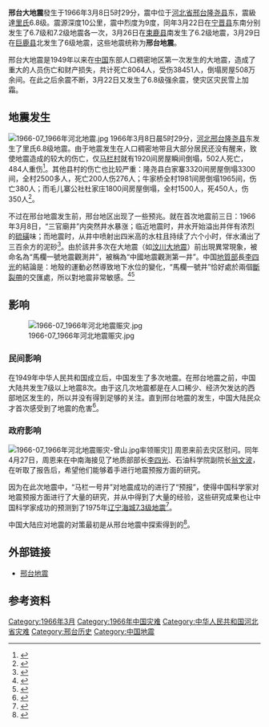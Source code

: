 {{noteTA
|G1=地震
}}
{{地震
| 标题 = 邢台大地震
| 日期 = {{start date|1966|3|8}}（中國時區）
| 地图 = 1966_Xingtai_Earthquake.svg
| 深度 =  
| 震中 = {{coord|37|04|N|114|29|E|display=inline,title}}
| 规模 = 7.2（最強地震）
| 影响地区 = {{PRC}}
| 伤亡 = 8,064人死亡，38,000人受傷
}}
'''邢台大地震'''發生于1966年3月8日5时29分{{r|中国地震信息网}}，震中位于[[河北省|河北省]][[邢台|邢台]][[隆尧县|隆尧县]]东，震級達[[里氏|里氏]]6.8级。震源深度10公里，震中烈度为9度{{r|中国地震信息网}}，同年3月22日在[[宁晋县|宁晋县]]东南分别发生了6.7级和7.2级地震各一次，3月26日在[[束鹿县|束鹿县]]南发生了6.2级地震，3月29日在[[巨鹿县|巨鹿县]]北发生了6级地震，这些地震统称为'''邢台地震'''{{r|中国地震信息网}}。

邢台大地震是1949年以来在[[中国|中国]]东部人口稠密地区第一次发生的大地震，造成了重大的人员伤亡和财产损失，共计死亡8064人，受伤38451人，倒塌房屋508万余间。在此之后余震不断，3月22日又发生了6.8级强余震，使灾区灾民雪上加霜。

==地震发生==
[[File:1966-07_1966年河北地震.jpg|thumb]]
1966年3月8日晨5时29分，[[河北|河北]][[邢台|邢台]][[隆尧县|隆尧县]]东发生了里氏6.8级地震。由于地震发生在人口稠密地带且大部分居民还没有醒来，致使地震造成的较大的伤亡，仅[[马栏村|马栏村]]就有1920间房屋瞬间倒塌，502人死亡，484人重伤<ref>{{Cite web
 |url        = http://www.csi.ac.cn/wjf/dzkx/kx0603201.htm
 |title        = 纪念邢台抗震40周年(1)1966年那场大地震
 |work        = csi.ac.cn
 |accessdate        = 23 July 2010
 |archive-date        = 2012-11-20
 |archive-url        = https://web.archive.org/web/20121120214943/http://www.csi.ac.cn/wjf/dzkx/kx0603201.htm
 |dead-url        = yes
 }}</ref>。其他县村的伤亡也比较严重：隆尧县白家寨3320间房屋倒塌3300间，全村2500多人，死亡200人伤276人；牛家桥全村1981间房倒塌1965间，伤亡380人；而毛儿寨公社杜家庄1800间房屋倒塌，全村1500人，死450人，伤350人<ref>{{Cite web
 |url= http://www.cctv.com/program/jzql/topic/history/C15671/20060512/100721.shtml
 |title= 1966—— 邢台大地震（一）
 |work= cctv.com
 |accessdate= 23 July 2010
 |archive-date= 2021-01-18
 |archive-url= https://web.archive.org/web/20210118044834/http://www.cctv.com/program/jzql/topic/history/C15671/20060512/100721.shtml
 |dead-url= no
 }}</ref>。 

不过在邢台地震发生前，邢台地区出现了一些预兆。就在首次地震前三日：1966年3月8日，“三官廟井”内突然井水暴涨；临近地震时，井水开始溢出并伴有浓烈的[[硫磺|硫磺]]味；而地震时，从井中喷射出四米高的水柱且持续了六个小时，伴水涌出了三百余方的泥砂<ref>{{Cite web
 |url        = http://www.csi.ac.cn/wjf/dzkx/kx060327.htm
 |title        = 邢台大地震四十周年祭：中国地震预报从这里走来
 |work        = csi.ac.cn
 |accessdate        = 23 July 2010
 |archive-date        = 2012-11-20
 |archive-url        = https://web.archive.org/web/20121120215503/http://www.csi.ac.cn/wjf/dzkx/kx060327.htm
 |dead-url        = yes
 }}</ref>。由於該井多次在大地震（如[[汶川大地震|汶川大地震]]）前出現異常現象，被命名為“馬欄一號地震觀測井”，被稱為“中國地震觀測第一井”。中国[[中华人民共和国地质矿产部|地質部]]長[[李四光|李四光]]的結論是：地殼的運動必然導致地下水位的變化，“馬欄一號井”恰好處於兩個[[斷裂帶|斷裂帶]]的交匯處，所以對地震非常敏感。<ref>{{Cite web|url=http://news.ifeng.com/special/0512earthquake/rollnews/200806/0611_3410_591122.shtml|title=河北古井汶川地震前水位下降52厘米(组图)|website=凤凰网|access-date=2021-04-26|archive-date=2021-04-26|archive-url=https://web.archive.org/web/20210426002955/http://news.ifeng.com/special/0512earthquake/rollnews/200806/0611_3410_591122.shtml|dead-url=no}}</ref><ref>{{Cite web|url=http://www.xtrb.cn/news/2016-03/04/content_534918.htm|title=马栏村里“中国地震观测第一井”|date=2016-03-04|website=邢台日报|access-date=2021-04-26|archive-date=2021-04-27|archive-url=https://web.archive.org/web/20210427133904/http://www.xtrb.cn/news/2016-03/04/content_534918.htm|dead-url=no}}</ref>

==影响==
[[File:1966-07_1966年河北地震赈灾.jpg|thumb]]
===民间影响===
在1949年中华人民共和国成立后，中国发生了多次地震。在邢台地震之前，中国大陆共发生7级以上地震8次。由于这几次地震都是在人口稀少、经济欠发达的西部地区发生的，所以并没有得到足够的关注。直到邢台地震的发生，中国大陆民众才首次感受到了地震的危害<ref>{{Cite web
 |url         = http://www.csi.ac.cn/ymd/xgzhxx/dhy2006040402.htm
 |title       = 岳明生副局长在邢台地震40周年纪念暨学术研讨会上的总结讲话
 |work        = csi.ac.cn
 |accessdate  = 23 July 2010
 |deadurl     = yes
 |archiveurl  = https://web.archive.org/web/20080518185038/http://www.csi.ac.cn/ymd/xgzhxx/dhy2006040402.htm
 |archivedate = 2008年5月18日
}}</ref>。

===政府影响===
[[File:1966-07_1966年河北地震赈灾-曾山.jpg|thumb]]率领赈灾]]
周恩来前去灾区慰问。{{r|周恩来与邢台地震}}同年4月27日，周恩来在中南海接见了地质部部长[[李四光|李四光]]、石油科学院副院长[[翁文波|翁文波]]，在听取了报告后，希望他们能够着手进行地震预报方面的研究{{r|周恩来与邢台地震}}。

因为在此次地震中，“马栏一号井”对地震成功的进行了“预报”，使得中国科学家对地震预报方面进行了大量的研究，并从中得到了大量的经验，这些研究成果也让中国科学家成功的预测到了1975年[[海城地震|辽宁海城7.3级地震]]<ref>{{Cite web
 |url=http://history.stnn.cc/people/201004/t20100421_1310442.html
 |title=邢台地震四十周年：催生中国地震预报_星岛历史_1960年代
 |work=history.stnn.cc
 |accessdate=23 July 2010
 |archive-url=https://web.archive.org/web/20100502052946/http://history.stnn.cc/people/201004/t20100421_1310442.html
 |archive-date=2010-05-02
 |dead-url=yes
 }}</ref>。

中国大陆应对地震的对策最初是从邢台地震中探索得到的<ref>{{Cite web
 |url         = http://www.csi.ac.cn/wjf/zhuanji/xt003.htm
 |title       = 邢台地震经验
 |work        = csi.ac.cn
 |accessdate  = 23 July 2010
 |deadurl     = yes
 |archiveurl  = https://web.archive.org/web/20080518184952/http://www.csi.ac.cn/wjf/zhuanji/xt003.htm
 |archivedate = 2008年5月18日
}}</ref>。

==外部链接==
* [http://fsdb.bjfsh.gov.cn/zhen%20zai%20xin%20xi/zhen%20zai/19660308xingtai.htm 邢台地震] {{Wayback|url=http://fsdb.bjfsh.gov.cn/zhen%20zai%20xin%20xi/zhen%20zai/19660308xingtai.htm |date=20070310215115 }}
==参考资料==
{{reflist|refs=
<ref name="中国地震信息网">{{Cite web
 |url         = http://www.csi.ac.cn/wjf/zhuanji/index_ymd.htm
 |title       = 中国地震信息网：邢台地震
 |work        = csi.ac.cn
 |accessdate  = 23 July 2010
 |deadurl     = yes
 |archiveurl  = https://web.archive.org/web/20110813225343/http://www.csi.ac.cn/wjf/zhuanji/index_ymd.htm
 |archivedate = 2011年8月13日
}}</ref>
<ref name="周恩来与邢台地震">{{Cite web
 |url         = http://www.csi.ac.cn/ymd/ymdnews/XT760308003.htm
 |title       = 周总理与邢台地震
 |work        = csi.ac.cn
 |accessdate  = 23 July 2010
 |deadurl     = yes
 |archiveurl  = https://web.archive.org/web/20100504143048/http://www.csi.ac.cn/ymd/ymdnews/XT760308003.htm
 |archivedate = 2010年5月4日
}}</ref>}}

{{1966年地震}}
{{中国地震}}
{{文革编年史}}
{{文革期間主要災難}}

[[Category:1966年3月|Category:1966年3月]]
[[Category:1966年中国灾难|Category:1966年中国灾难]]
[[Category:中华人民共和国河北省灾难|Category:中华人民共和国河北省灾难]]
[[Category:邢台历史|Category:邢台历史]]
[[Category:中国地震|Category:中国地震]]